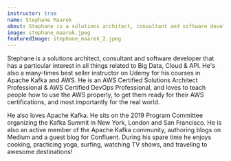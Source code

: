 ```yaml
---
instructor: true
name: Stephane Maarek
about: Stephane is a solutions architect, consultant and software developer that has a particular interest in all things related to Big Data, Cloud & API. He's also a many-times best seller instructor on Udemy for his courses in Apache Kafka and AWS. He is an AWS Certified Solutions Architect Professional & AWS Certified DevOps Professional, and loves to teach people how to use the AWS properly, to get them ready for their AWS certifications, and most importantly for the real world. He also loves Apache Kafka. He sits on the 2019 Program Committee organizing the Kafka Summit in New York, London and San Francisco. He is also an active member of the Apache Kafka community, authoring blogs on Medium and a guest blog for Confluent. During his spare time he enjoys cooking, practicing yoga, surfing, watching TV shows, and traveling to awesome destinations!
image: stephane_maarek.jpeg
featuredImage: stephane_maarek_2.jpeg
---
```


<div className="prose text-gray-500 mx-auto lg:max-w-lg lg:row-start-1 lg:col-start-1">
  <p>
    Stephane is a solutions architect, consultant and software developer that
    has a particular interest in all things related to Big Data, Cloud & API.
    He's also a many-times best seller instructor on Udemy for his courses in
    Apache Kafka and AWS. He is an AWS Certified Solutions Architect
    Professional & AWS Certified DevOps Professional, and loves to teach people
    how to use the AWS properly, to get them ready for their AWS certifications,
    and most importantly for the real world.
  </p>
  <p>
    He also loves Apache Kafka. He sits on the 2019 Program Committee organizing
    the Kafka Summit in New York, London and San Francisco. He is also an active
    member of the Apache Kafka community, authoring blogs on Medium and a guest
    blog for Confluent. During his spare time he enjoys cooking, practicing
    yoga, surfing, watching TV shows, and traveling to awesome destinations!
  </p>
</div>

